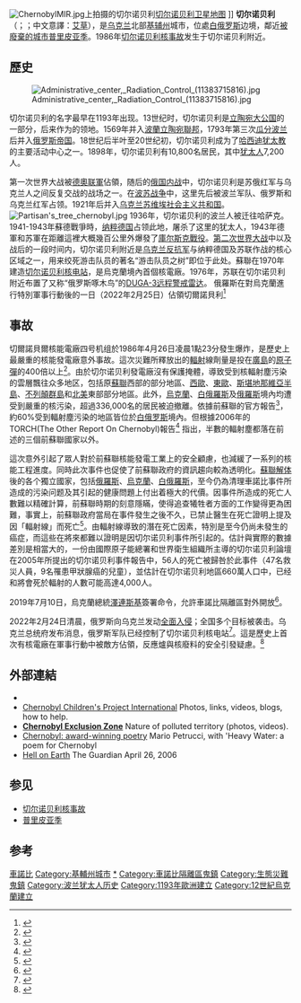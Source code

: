{{noteTA
|T=zh-cn:切尔诺贝利; zh-hk:切爾諾貝爾; zh-tw:車諾比
|1=zh-cn:切尔诺贝利; zh-hk:切爾諾貝爾; zh-tw:車諾比
|2=zh-tw:普里皮亞特;zh-cn:普里皮亚季;
}}
{{about|乌克兰城市|其他使用|切尔诺贝利 (消歧义)}}
{{Infobox settlement
| name                     = 車諾比
| other_name               = 
| native_name              = {{native name|uk|Чорнобиль}}<br />{{native name|ru|Чернобыль}}
| settlement_type          = {{le|區轄市 (烏克蘭)|City of district significance (Ukraine)|區轄市}}
| nickname                 = 
| motto                    = 
| image_skyline            = Administrative center, Radiation Control (11383715816).jpg
| imagesize                = 250
| image_caption            = 車諾比市議會舊址
| image_shield             = 
| image_map                = {{Location map+ | Ukraine |relief=1|width=300 |border=none |caption=<!--none--> |align=center |places=
  {{Location map~ | Ukraine |label=車諾比 |position=right |marksize=10 |lat_deg=51.273 |lon_deg=30.224}}
  {{Location map~ | Ukraine |label=[[基輔|基輔]] |position=left |marksize=10 |lat_deg=50.45 |lon_deg=30.55}}
}}
| map_caption1             = Location of Chernobyl in Ukraine
| pushpin_map              = 
| pushpin_label            = 
| pushpin_map_caption      = 
| subdivision_type         = 國家
| subdivision_name         = {{UKR}}
| subdivision_type1        = [[乌克兰行政区划|州]]
| subdivision_name1        = {{flag|Kiev Oblast}}
| subdivision_type2        = [[区_(乌克兰)|區]]
| subdivision_name2        = 車諾比區 {{small|（1923年–1988年）}}<br />[[伊萬基夫區|伊萬基夫區]] {{small|（1988年–2020年）}}<br />[[維什戈羅德區|維什戈羅德區]] {{small|（2020年至今）}}
| parts_type               = 目前佔領方
| parts_style              = para
| leader_title             = 管轄機構
| leader_name              = {{le|烏克蘭國家禁區管理署|Chernobyl Exclusion Zone#Administration|國家禁區管理署}}
| established_title        = 文獻記載
| established_date         = 1193年
| established_title1       = 城市地位
| established_date1        = 1941年
| postal_code              = 07270
| area_code                = +380-4593
| coordinates              = {{coord|51|16|20|N|30|13|27|E|region:UA|display=inline,title}}
| elevation_m              = 
| website                  = 
| footnotes                = 
| official_name            = 
| population_as_of = 2019年
| population_total = 1,054
}}
{{各地中文名
 | left    
 | cn    = 切尔诺贝利
 | tw    = 車諾比
 | hk    = 切爾諾貝爾
}}
[[File:ChernobylMIR.jpg|right]]上拍摄的切尔诺贝利[http://wikimapia.org/#y=51380567&x=30116272&z=11&l=0&m=a&v=2 切尔诺贝利卫星地图]{{WebCite|url=https://www.webcitation.org/61CZ2O6Sc?url=http://wikimapia.org/#y=51380567&x=30116272&z=11&l=0&m=a&v=2 |date=20110825123910 |dateformat=iso }} ]]
'''切尔诺贝利'''（{{lang-uk|Чорнобиль|Chornobyl}}；{{lang-ru|Чернобыль|Chernobyl}}；中文意譯：[[艾草|艾草]]），是[[乌克兰|乌克兰]]北部[[基辅州|基辅州]]城市，位處[[白俄罗斯|白俄罗斯]]边境，鄰近[[鬼鎮|被廢棄的城市]][[普里皮亚季|普里皮亚季]]。1986年[[切尔诺贝利核事故|切尔诺贝利核事故]]发生于切尔诺贝利附近。

== 歷史 ==
[[File:Administrative_center,_Radiation_Control_(11383715816).jpg|thumb]]

切尔诺贝利的名字最早在1193年出现。13世纪时，切尔诺贝利是[[立陶宛大公国|立陶宛大公国]]的一部分，后来作为{{le|菲隆·梅塔|Filon Kmita}}的领地。1569年并入[[波蘭立陶宛聯邦|波蘭立陶宛聯邦]]，1793年第三次[[瓜分波蘭|瓜分波兰]]后并入[[俄罗斯帝国|俄罗斯帝国]]。18世纪后半叶至20世纪初，切尔诺贝利成为了[[哈西迪猶太教|哈西迪犹太教]]的主要活动中心之一。1898年，切尔诺贝利有10,800名居民，其中[[犹太人|犹太人]]7,200人。

第一次世界大战被[[同盟國_(第一次世界大戰)|德奧联軍]]佔領，随后的[[俄国内战|俄国内战]]中，切尔诺贝利是苏俄红军与乌克兰人之间反复交战的战场之一。在[[波苏战争|波苏战争]]中，这里先后被波兰军队、俄罗斯和乌克兰红军占领。1921年后并入[[乌克兰苏维埃社会主义共和国|乌克兰苏维埃社会主义共和国]]。
[[File:Partisan's_tree_chernobyl.jpg|thumb]]
1936年，切尔诺贝利的波兰人被迁往哈萨克。1941-1943年蘇德戰爭時，[[纳粹德国|纳粹德国]]占领此地，屠杀了这里的犹太人，1943年德軍和苏軍在距離這裡大概幾百公里外爆發了[[庫尔斯克戰役|庫尔斯克戰役]]。[[第二次世界大战|第二次世界大战]]中以及战后的一段时间内，切尔诺贝利附近是[[烏克蘭反抗軍|乌克兰反抗军]]与纳粹德国及苏联作战的核心区域之一，用来绞死游击队员的著名“游击队员之树”即位于此处。蘇聯在1970年建造[[切尔诺贝利核电站|切尔诺贝利核电站]]，是烏克蘭境內首個核電廠。1976年，苏联在切尔诺贝利附近布置了又称“俄罗斯啄木鸟”的[[Duga远程警戒雷达|DUGA-3远程警戒雷达]]。
俄羅斯在對烏克蘭進行特別軍事行動後的一日（2022年2月25日）佔領切爾諾貝利<ref>{{Cite book|title=Europe: A History|url=https://archive.org/details/europehistory00davi_0|last=Davies|first=Norman|publisher=Oxford University Press|year=1996|isbn=0-19-820171-0|location=|pages=}}</ref>

== 事故 ==
{{main|切尔诺贝利核事故}}
切爾諾貝爾核能電廠四号机组於1986年4月26日凌晨1點23分發生爆炸，是歷史上最嚴重的核能發電廠意外事故。這次災難所釋放出的[[輻射|輻射]]線劑量是投在[[廣島市|廣島]]的[[原子彈|原子彈]]的400倍以上<ref>{{Cite web|url=http://ngm.nationalgeographic.com/2006/04/inside-chernobyl/stone-text|title=Inside Chernobyl|accessdate=2017-12-28|author=|date=|work=|publisher=National Geographic Magazine|archive-date=2018-03-18|archive-url=https://web.archive.org/web/20180318182347/http://ngm.nationalgeographic.com/2006/04/inside-chernobyl/stone-text|dead-url=no}}</ref>。由於切尔诺贝利發電廠沒有保護掩體，導致受到核輻射塵污染的雲層飄往众多地区，包括原[[蘇聯|蘇聯]]西部的部分地區、[[西歐|西歐]]、[[東歐|東歐]]、[[斯堪地那維亞半島|斯堪地那維亞半島]]、[[不列顛群島|不列顛群島]]和[[北美|北美]]東部部分地區。此外，[[烏克蘭|烏克蘭]]、[[白俄羅斯|白俄羅斯]]及[[俄羅斯|俄羅斯]]境內均遭受到嚴重的核污染，超過336,000名的居民被迫撤離。依據前蘇聯的官方報告<ref name="Chernobyl.info">{{cite web|url=http://www.chernobyl.info/index.php?navID=2|title=放射性污染的地理位置和程度|publisher=瑞士发展与合作署|archiveurl=https://web.archive.org/web/20070630071332/http://www.chernobyl.info/index.php?navID=2|archivedate=2007-06-30|deadurl=yes|accessdate=2009-09-29}}</ref>，約60%受到輻射塵污染的地區皆位於[[白俄罗斯|白俄罗斯]]境內。但根據2006年的TORCH(The Other Report On Chernobyl)報告<ref>{{cite web|title=THE OTHER REPORT ON CHERNOBYL (TORCH)|url=http://www.chernobylreport.org/?p=summary|accessdate=2010-04-26|archive-date=2019-10-09|archive-url=https://web.archive.org/web/20191009194130/http://www.chernobylreport.org/?p=summary|dead-url=no}}</ref>
指出，半數的輻射塵都落在前述的三個前蘇聯國家以外。

這次意外引起了眾人對於前蘇聯核能發電工業上的安全顧慮，也減緩了一系列的核能工程進度。同時此次事件也促使了前蘇聯政府的資訊趨向較為透明化。[[苏联解体|蘇聯解体]]後的各个獨立國家，包括[[俄羅斯|俄羅斯]]、[[烏克蘭|烏克蘭]]、[[白俄羅斯|白俄羅斯]]，至今仍為清理車諾比事件所造成的污染问题及其引起的健康問題上付出着極大的代價。因事件所造成的死亡人數難以精確計算，前蘇聯時期的刻意隱瞞，使得追查犧牲者方面的工作變得更為困難，事實上，前蘇聯政府當局在事件發生之後不久，已禁止醫生在死亡證明上提及因「輻射線」而死亡<ref>{{cite web|title=Folks near Chernobyl still cloudy about health|url=http://www.msnbc.msn.com/id/12315750/|accessdate=2007-11-23|archive-date=2010-12-28|archive-url=https://web.archive.org/web/20101228032258/http://www.msnbc.msn.com/id/12315750/|dead-url=no}}</ref>。由輻射線導致的潛在死亡因素，特別是至今仍尚未發生的癌症，而這些在將來都難以證明是因切尔诺贝利事件所引起的。估計與實際的數據差別是相當大的，一份由國際原子能總署和世界衛生組織所主導的切尔诺贝利論壇在2005年所提出的切尔诺贝利事件報告中，56人的死亡被歸咎於此事件（47名救災人員，9名罹患甲狀腺癌的兒童），並估計在切尔诺贝利地區660萬人口中，已经和將會死於輻射的人數可能高達4,000人。

2019年7月10日，烏克蘭總統[[弗拉基米爾·澤連斯基|澤連斯基]]簽署命令，允許車諾比隔離區對外開放<ref>{{Cite web |url=http://sputniknews.cn/politics/201907101028974599/ |title=泽连斯基签署关于开放切尔诺贝利的命令 |accessdate=2019-07-11 |archive-date=2019-07-11 |archive-url=https://web.archive.org/web/20190711181418/http://sputniknews.cn/politics/201907101028974599/ |dead-url=no }}</ref>。

{{main|切尔诺贝利战役}}
2022年2月24日清晨，俄罗斯向乌克兰发动[[2022年俄罗斯入侵乌克兰|全面入侵]]；全国多个目标被袭击。乌克兰总统府发布消息，俄罗斯军队已经控制了切尔诺贝利核电站<ref>{{Cite web |url=https://www.rfi.fr/cn/%E6%AC%A7%E6%B4%B2/20220224-%E4%BF%84%E5%8D%A0%E9%A2%86%E4%B9%8C%E5%9B%BD%E9%A6%96%E9%83%BD%E7%A9%BA%E5%86%9B%E5%9F%BA%E5%9C%B0-%E5%88%87%E5%B0%94%E8%AF%BA%E8%B4%9D%E5%88%A9%E6%A0%B8%E7%94%B5%E7%AB%99%E5%A4%B1%E5%AE%88 |title=俄占领乌国首都空军基地 切尔诺贝利核电站失守|accessdate=2022-02-24|dead-url=no }}</ref>。這是歷史上首次有核電廠在軍事行動中被敵方佔領，反應爐與核廢料的安全引發疑慮。<ref>{{cite news |title=車諾比核電廠員工遭挾持3週　反應爐安全引發疑慮|url=https://www.nownews.com/news/5747228|access-date=2022-03-20}}</ref>

== 外部連結 ==
* {{dmoz|Science/Technology/Energy/Nuclear/Safety_and_Accidents/Chernobyl_Accident/|Chernobyl Accident}}
* [https://web.archive.org/web/20140612053500/http://chernobyl.typepad.com/ Chernobyl Children's Project International] Photos, links, videos, blogs, how to help. 
* [https://web.archive.org/web/20090208194832/http://www.chornobyl.in.ua/en/index.htm '''Chernobyl Exclusion Zone'''] Nature of polluted territory (photos, videos).
* [https://web.archive.org/web/20071011073751/http://mariopetrucci.port5.com/heavywater.htm Chernobyl: award-winning poetry] Mario Petrucci, with 'Heavy Water: a poem for Chernobyl
* [http://society.guardian.co.uk/societyguardian/story/0,,1760930,00.html Hell on Earth] {{Wayback|url=http://society.guardian.co.uk/societyguardian/story/0,,1760930,00.html |date=20071019124750 }} The Guardian  April 26, 2006

== 参见 ==
{{commons category|Chernobyl}}
*[[切尔诺贝利核事故|切尔诺贝利核事故]]
*[[普里皮亚季|普里皮亚季]]
== 参考 ==
{{reflist|30em}}

{{基辅州行政区划}}
{{Authority control}}

{{DEFAULTSORT:Chernobyl}}
[[Category:車諾比|]]
[[Category:基輔州城市|Category:基輔州城市]]
[[Category:切爾諾貝爾核事故|*]]
[[Category:車諾比隔離區鬼鎮|Category:車諾比隔離區鬼鎮]]
[[Category:生態災難鬼鎮|Category:生態災難鬼鎮]]
[[Category:波兰犹太人历史|Category:波兰犹太人历史]]
[[Category:1193年歐洲建立|Category:1193年歐洲建立]]
[[Category:12世紀烏克蘭建立|Category:12世紀烏克蘭建立]]